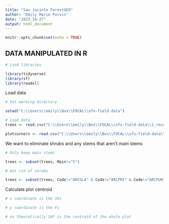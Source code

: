 ```yaml
---
title: "San Jacinto ForestGEO"
author: "Emily Marie Purvis"
date: "2023-10-27"
output: html_document
---
```


```r
knitr::opts_chunk$set(echo = TRUE)
```


## DATA MANIPULATED IN R

```r

# Load libraries

library(tidyverse)
library(sf)
library(readxl)
```

Load data

```r

# Set working directory

setwd("C:\\Users\\emily\\Box\\FOCAL\\ofo-field-data")

# Load data
trees <- read.csv("C:\\Users\\emily\\Box\\FOCAL\\ofo-field-data\\1_received-data\\0008\\data\\SJFDP_Census_4ha_full_202230427.csv")

plotcorners <- read.csv("C:\\Users\\emily\\Box\\FOCAL\\ofo-field-data\\1_received-data\\0008\\data\\Plot_coordinates_20190127.csv")

```

We want to eliminate shrubs and any stems that aren't main stems

```r

# Only keep main stems

trees <- subset(trees, Main!="S")

# Get rid of shrubs

trees <- subset(trees, Code!="ARCGLA" & Code!="ARCPRI" & Code!="ARCPUN" & Code!="CEAPAL" & Code!="FRACAL" & Code!="LONSUB" & Code!="RHOOCC")

```

Calculate plot centroid

```r

# x coordinate is the 16s

# y coordinate is the Fs

# so theoretically 16F is the centroid of the whole plot


```






